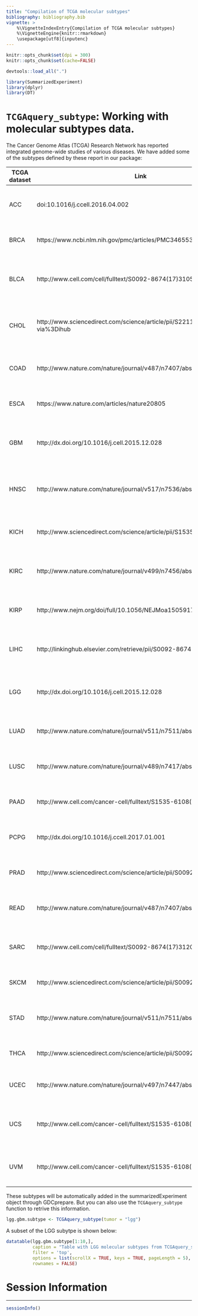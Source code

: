 ```yaml
---
title: "Compilation of TCGA molecular subtypes"
bibliography: bibliography.bib    
vignette: >
    %\VignetteIndexEntry{Compilation of TCGA molecular subtypes}
    %\VignetteEngine{knitr::rmarkdown}
    \usepackage[utf8]{inputenc}
---
```

  
```r
knitr::opts_chunk$set(dpi = 300)
knitr::opts_chunk$set(cache=FALSE)
```
  
```r
devtools::load_all(".")
```
```r
library(SummarizedExperiment)
library(dplyr)
library(DT)
```
  

<!-- TCGAbiolinks retrieved molecular subtypes information from TCGA samples. -->
<!-- The functions `PanCancerAtlas_subtypes` and `TCGAquery_subtype` can be used to get the information tables. -->

<!-- While the `PanCancerAtlas_subtypes` function gives access to a curated table retrieved from synapse (probably with the most updated  molecular subtypes) -->
<!-- the `TCGAquery_subtype` function has the complete table also with sample information retrieved from the TCGA marker papers. -->

<!-- # `PanCancerAtlas_subtypes`: Curated molecular subtypes. -->

<!-- Data and description retrieved from synapse (https://www.synapse.org/#!Synapse:syn8402849)  -->

<!-- Synapse has published a single file with all available molecular subtypes that have been described by TCGA (all tumor types and all molecular platforms), which can be accessed using the `PanCancerAtlas_subtypes` function as below: -->

<!-- ```{r message=FALSE, warning=FALSE} -->
<!-- subtypes <- PanCancerAtlas_subtypes() -->
<!-- DT::datatable(subtypes,  -->
<!--              filter = 'top', -->
<!--              options = list(scrollX = TRUE, keys = TRUE, pageLength = 5),  -->
<!--              rownames = FALSE) -->
<!-- ``` -->

<!-- The columns "Subtype_Selected" was selected as most prominent subtype classification (from the other columns) -->

<!-- |                                          | All available molecular data based-subtype                    | Selected subtype                                         | Number of samples | Link to file                                                                                                                                           | Reference        | link to paper                                                               | -->
<!-- |------------------------------------------|---------------------------------------------------------------|----------------------------------------------------------|-------------------|--------------------------------------------------------------------------------------------------------------------------------------------------------|------------------|-----------------------------------------------------------------------------| -->
<!-- | ACC                                      | mRNA, DNAmeth, protein, miRNA, CNA, COC, C1A.C1B              | DNAmeth                                                  | 91                | [Link](http://www.cell.com/cms/attachment/2062093088/2063584534/mmc3.xlsx)                                                                                     | Cancer Cell 2016 | [Link](http://www.cell.com/cancer-cell/fulltext/S1535-6108(16)30160-X)              | -->
<!-- | AML                                      | mRNA and miRNA                                                | mRNA                                                     | 187               | [Link](https://tcga-data.nci.nih.gov/docs/publications/laml_2012/TCGA.LAML.cNMF-clustering.20140820.xlsx)                                                      | NEJM 2013        | [Link](http://www.nejm.org/doi/full/10.1056/NEJMoa1301689)                          | -->
<!-- | BLCA                                     | mRNA subtypes                                                 | mRNA                                                     | 129               | [Link](https://tcga-data.nci.nih.gov/docs/publications/blca_2013/BLCA_cluster-assign-k4.tsv)                                                                   | Nature 2014      | [Link](http://www.nature.com/nature/journal/v507/n7492/full/nature12965.html)       | -->
<!-- | BRCA                                     | PAM50 (mRNA)                                                  | PAM50                                                    | 1218              | [Link](https://www.synapse.org/#!Synapse:syn3853594)                                                                                                           | Nature 2012      | [Link](http://www.nature.com/nature/journal/v490/n7418/full/nature11412.html#close) | -->
<!-- | GBM/LGG*                                 | mRNA, DNAmeth, protein, Supervised_DNAmeth                    | Supervised_DNAmeth                                       | 1122              | [Link](http://www.cell.com/cms/attachment/2045372863/2056783242/mmc2.xlsx)                                                                                     | Cell 2016        | [Link](http://www.cell.com/cell/abstract/S0092-8674(15)01692-X)                     | -->
<!-- | Pan-GI (preliminary) ESCA/STAD/COAD/READ |                                                               |                                                          | 1011              | Provided by Pan-GI group                                                                                                                               | not published    |                                                                             | -->
<!-- | HNSC                                     | mRNA, DNAmeth, RPPA, miRNA, CNA, Paradigm                     | mRNA                                                     | 279               | [Link](http://www.nature.com/nature/journal/v517/n7536/extref/nature14129-s2.zip) (TabS7.2)                                                                    | Nature 2015      | [Link](http://www.nature.com/nature/journal/v517/n7536/full/nature14129.html)       | -->
<!-- | KICH                                     | Eosinophilic                                                  | Eosinophilic                                             | 66                | [Link](https://www.synapse.org/#!Synapse:syn4463858)                                                                                                           | Cancer Cell 2014 | [Link](http://www.cell.com/cancer-cell/abstract/S1535-6108(14)00304-3)              | -->
<!-- | KIRC                                     | mRNA, miRNA                                                   | mRNA                                                     | 442               | [Link](http://www.nature.com/nature/journal/v499/n7456/extref/nature12222-s2.zip)                                                                              | Nature 2013      | [Link](http://www.nature.com/nature/journal/v499/n7456/full/nature12222.html)       | -->
<!-- | KIRP                                     | mRNA, DNAmeth, protein, miRNA, CNA, COC                       | COC                                                      | 161               | [Link](http://www.nejm.org/doi/suppl/10.1056/NEJMoa1505917/suppl_file/nejmoa1505917_appendix_3.xlsx)                                                           | NEJM 2015        | [Link](http://www.nejm.org/doi/full/10.1056/NEJMoa1505917#t=article)                | -->
<!-- | LIHC (preliminary)                       | mRNA, DNAmeth, protein, miRNA, CNA, Paradigma, iCluster       | iCluster                                                 | 196               | [Link](https://wiki.nci.nih.gov/download/attachments/139067884/Supplementary%20Tables-1-2016.xlsx?version=1&modificationDate=1452270515000&api=v2) (Table S1A) | not published    |                                                                             | -->
<!-- | LUAD                                     | DNAmeth, iCluster                                             | iCluster                                                 | 230               | [Link](http://www.nature.com/nature/journal/v511/n7511/extref/nature13385-s2.xlsx) (Table S7)                                                                  | Nature 2014      | [Link](http://www.nature.com/nature/journal/v511/n7511/full/nature13385.html)       | -->
<!-- | LUSC                                     | mRNA                                                          | mRNA                                                     | 178               | [Link](http://www.nature.com/nature/journal/v489/n7417/extref/nature11404-s2.zip) (Data file S7.5)                                                             | Nature 2012      | [Link](http://www.nature.com/nature/journal/v489/n7417/full/nature11404.html)       | -->
<!-- | OVCA                                     | mRNA                                                          | mRNA                                                     | 489               | [Link](https://www.synapse.org/#!Synapse:syn4213428)                                                                                                           | Nature 2011      | [Link](http://www.nature.com/nature/journal/v474/n7353/full/nature10166.html)       | -->
<!-- | PCPG                                     | mRNA, DNAmeth, protein, miRNA, CNA                            | mRNA                                                     | 178               | tableS2                                                                                                                                                | Cancer Cell 2017 | [Link](http://www.cell.com/cancer-cell/fulltext/S1535-6108(17)30001-6)              | -->
<!-- | PRAD                                     | mRNA, DNAmeth, protein, miRNA, CNA, icluster, mutation/fusion | mutation/fusion                                          | 333               | [Link](http://www.cell.com/cms/attachment/2062406705/2064289081/mmc2.xls)                                                                                      | Cell 2015        | [Link](http://www.cell.com/cell/abstract/S0092-8674(15)01339-2)                     | -->
<!-- | SKCM                                     | mRNA, DNAmeth, protein, miRNA, mutation                       | mutation                                                 | 331               | [Link](http://www.cell.com/cms/attachment/2048142118/2058244319/mmc2.xlsx) (Table S1D)                                                                         | Cell 2015        | [Link](http://www.cell.com/cell/abstract/S0092-8674(15)00634-0)                     | -->
<!-- | THCA                                     | mRNA, DNAmeth, protein, miRNA, CNA, histology                 | mRNA                                                     | 496               | [Link](http://www.cell.com/cms/attachment/2019646612/2039684990/mmc3.xlsx) (Table S2 - Tab1)                                                                   | Cell 2014        | [Link](http://www.cell.com/cell/fulltext/S0092-8674(14)01238-0#)                    | -->
<!-- | UCEC                                     | iCluster, MSI, CNA, mRNA                                      | iCluster - updated according to Pan-Gyne/Pathways groups | 538               | [Link](http://www.nature.com/nature/journal/v497/n7447/extref/nature12113-s2.zip) (datafile S1.1)                                                              | Nature 2013      | [Link](http://www.nature.com/nature/journal/v497/n7447/full/nature12113.html)       | -->
<!-- |                                          |                                                               |                                                          |                   | [Link](https://docs.google.com/spreadsheets/d/1Z1H3mXdO_sk9nc0v8df7VNS_XzXiu6vKGJRbK1qYoh4/edit#gid=2047911448)                                                |                  |                                                                             | -->
<!-- | UCS (preliminary)                        | mRNA                                                          | mRNA                                                     | 57                | [Link](https://www.synapse.org/#!Synapse:syn4214438)                                                                                                           | not published    |                                                                             | -->

# `TCGAquery_subtype`: Working with molecular subtypes data.

The Cancer Genome Atlas (TCGA) Research Network has reported integrated genome-wide 
studies of various diseases. We have added some of the subtypes defined by these
report in our package:

| TCGA dataset | Link                                                                 | Paper                                                                                                   | Journal          |
|--------------|----------------------------------------------------------------------|---------------------------------------------------------------------------------------------------------|------------------|
| ACC          | doi:10.1016/j.ccell.2016.04.002                                      | Comprehensive Pan-Genomic Characterization of Adrenocortical Carcinoma.                                 | Cancer cell 2016 |
| BRCA | https://www.ncbi.nlm.nih.gov/pmc/articles/PMC3465532/  | Comprehensive molecular portraits of human breast tumors | Nature 2013 |
| BLCA	| http://www.cell.com/cell/fulltext/S0092-8674(17)31056-5	| Comprehensive Molecular Characterization of Muscle-Invasive Bladder Cancer	Cell 2017 | 
| CHOL	| http://www.sciencedirect.com/science/article/pii/S2211124717302140?via%3Dihub	| Integrative Genomic Analysis of Cholangiocarcinoma Identifies Distinct IDH-Mutant Molecular Profiles |	Cell Reports 2017|
| COAD  | http://www.nature.com/nature/journal/v487/n7407/abs/nature11252.html | Comprehensive molecular characterization of human colon and rectal cancer  | Nature 2012      |
| ESCA  | https://www.nature.com/articles/nature20805 | Integrated genomic characterization of oesophageal carcinoma  | Nature 2017      |
| GBM          | http://dx.doi.org/10.1016/j.cell.2015.12.028                         | Molecular Profiling Reveals Biologically Discrete Subsets and Pathways of Progression in Diffuse Glioma | Cell 2016        |
| HNSC         | http://www.nature.com/nature/journal/v517/n7536/abs/nature14129.html | Comprehensive genomic characterization of head and neck squamous cell carcinomas                        | Nature 2015      |
| KICH         | http://www.sciencedirect.com/science/article/pii/S1535610814003043   | The Somatic Genomic Landscape of Chromophobe Renal Cell Carcinoma                                       | Cancer cell 2014 |
| KIRC         | http://www.nature.com/nature/journal/v499/n7456/abs/nature12222.html | Comprehensive molecular characterization of clear cell renal cell carcinoma                             | Nature 2013      |
| KIRP         | http://www.nejm.org/doi/full/10.1056/NEJMoa1505917                   | Comprehensive Molecular Characterization of Papillary Renal-Cell Carcinoma                              | NEJM 2016        |
| LIHC	| http://linkinghub.elsevier.com/retrieve/pii/S0092-8674(17)30639-6	| Comprehensive and Integrative Genomic Characterization of Hepatocellular Carcinoma |	Cell 2017 | 
| LGG          | http://dx.doi.org/10.1016/j.cell.2015.12.028                         | Molecular Profiling Reveals Biologically Discrete Subsets and Pathways of Progression in Diffuse Glioma | Cell 2016        |
| LUAD         | http://www.nature.com/nature/journal/v511/n7511/abs/nature13385.html | Comprehensive molecular profiling of lung adenocarcinoma                                                | Nature 2014      |
| LUSC         | http://www.nature.com/nature/journal/v489/n7417/abs/nature11404.html | Comprehensive genomic characterization of squamous cell lung cancers                                    | Nature 2012      |
| PAAD	 | http://www.cell.com/cancer-cell/fulltext/S1535-6108(17)30299-4 |	Integrated Genomic Characterization of Pancreatic Ductal Adenocarcinoma |	Cancer Cell 2017 |
| PCPG         | http://dx.doi.org/10.1016/j.ccell.2017.01.001                        | Comprehensive Molecular Characterization of Pheochromocytoma and Paraganglioma                          | Cancer cell 2017 |
| PRAD         | http://www.sciencedirect.com/science/article/pii/S0092867415013392   | The Molecular Taxonomy of Primary Prostate Cancer                                                       | Cell 2015        |
| READ         | http://www.nature.com/nature/journal/v487/n7407/abs/nature11252.html | Comprehensive molecular characterization of human colon and rectal cancer                               | Nature 2012      |
| SARC	| http://www.cell.com/cell/fulltext/S0092-8674(17)31203-5	| Comprehensive and Integrated Genomic Characterization of Adult Soft Tissue Sarcomas	| Cell 2017| 
| SKCM         | http://www.sciencedirect.com/science/article/pii/S0092867415006340   | Genomic Classification of Cutaneous Melanoma                                                            | Cell 2015        |
| STAD         | http://www.nature.com/nature/journal/v511/n7511/abs/nature13385.html | Comprehensive molecular characterization of gastric adenocarcinoma                                      | Nature 2013      |
| THCA         | http://www.sciencedirect.com/science/article/pii/S0092867414012380   | Integrated Genomic Characterization of Papillary Thyroid Carcinoma                                      | Cell 2014        |
| UCEC         | http://www.nature.com/nature/journal/v497/n7447/abs/nature12113.html | Integrated genomic characterization of endometrial carcinoma                                            | Nature 2013      |
| UCS	| http://www.cell.com/cancer-cell/fulltext/S1535-6108(17)30053-3 | 	Integrated Molecular Characterization of Uterine Carcinosarcoma	Cancer |  Cell 2017 | 
| UVM	| http://www.cell.com/cancer-cell/fulltext/S1535-6108(17)30295-7 |	Integrative Analysis Identifies Four Molecular and Clinical Subsets in Uveal Melanoma	| Cancer Cell 2017 |	

These subtypes will be automatically added in the summarizedExperiment
object through GDCprepare. But you can also use the `TCGAquery_subtype` function
to retrive this information.

```r
lgg.gbm.subtype <- TCGAquery_subtype(tumor = "lgg")
```

A subset of the LGG subytpe is shown below:
```r
datatable(lgg.gbm.subtype[1:10,],
          caption = "Table with LGG molecular subtypes from TCGAquery_subtype",
          filter = 'top',
          options = list(scrollX = TRUE, keys = TRUE, pageLength = 5), 
          rownames = FALSE)
```


# Session Information
******
```r
sessionInfo()
```
